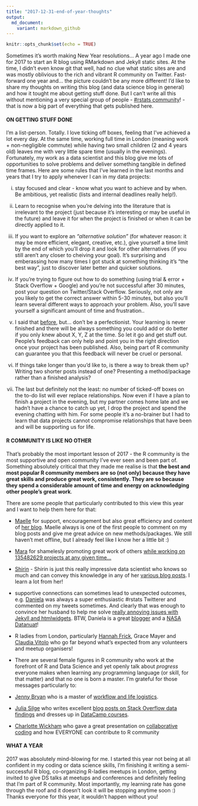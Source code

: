 ```yaml
---
title: "2017-12-31-end-of-year-thoughts"
output: 
  md_document:
    variant: markdown_github
---
```


```r
knitr::opts_chunk$set(echo = TRUE)
```
Sometimes it's worth making New Year resolutions... A year ago I made one for 2017 to start an R blog using RMarkdown and Jekyll static sites. At the time, I didn't even know git that well, had no clue what static sites are and was mostly oblivious to the rich and vibrant R community on Twitter. Fast-forward one year and... the picture couldn't be any more different! I'd like to share my thoughts on writing this blog (and data science blog in general) and how it tought me about getting stuff done. But I can't write all this without mentioning a very special group of people - [#rstats community](https://twitter.com/search?q=%23rstats&src=typd)! - that is now a big part of everything that gets published here.

#### **ON GETTING STUFF DONE**
I'm a list-person. Totally. I love ticking off boxes, feeling that I've achieved a lot every day. At the same time, working full time in London (meaning work + non-negligible commute) while having two small children (2 and 4 years old) leaves me with very little spare time (usually in the evenings).
Fortunately, my work as a data scientist and this blog give me lots of opportunities to solve problems and  deliver something tangible in defined time frames. Here are some rules that I've learned in the last months and years that I try to apply whenever I can in my data projects:

i) stay focused and clear - know what you want to achieve and by when. Be ambitious, yet realistic (lists and internal deadlines really help!).

ii) Learn to recognise when you're delving into the literature that is irrelevant to the project (just because it's interesting or may be useful in the future) and leave it for when the project is finished or when it can be directly applied to it. 

iii) If you want to explore an _"alternative solution"_ (for whatever reason: it may be more efficient, elegant, creative, etc.), give yourself a time limit by the end of which you'll drop it and look for other alternatives (if you still aren't any closer to cheiving your goal). It's surprising and emberassing how many times I got stuck at something thinking it's "the best way", just to discover later better and quicker solutions.

iv) If you're trying to figure out how to do something (using trial & error + Stack Overflow + Google) and you're not successful after 30 minutes, post your question on Twitter/Stack Overflow. Seriously, not only are you likely to get the correct answer within 5-30 minutes, but also you'll learn several different ways to approach your problem. Also, you'll save yourself a significant amount of time and frustration..

v) I said that [before](https://kkulma.github.io/2017-08-13-friendships-among-top-r-twitterers/), but... don't be a perfectionist. Your learning is never finished and there will be always something you could add or do better if you only knew about X, Y, Z at the time. So let it go and get stuff out. People's feedback can only help and point you in the right direction once your project has been published. Also, being part of R community can guarantee you that this feedback will never be cruel or personal.

vi) If things take longer than you'd like to, is there a way to break them up? Writing two shorter posts instead of one? Presenting a method/package rather than a finished analysis?

vii) The last but definitely not the least: no number of ticked-off boxes on the to-do list will ever replace relationships. Now even if I have a plan to finish a project in the evening, but my partner comes home late and we hadn't have a chance to catch up yet, I drop the project and spend the evening chatting with him. For some people it's a no-brainer but I had to learn that data projects cannot compromise relationships that have been and will be supporting us for life.


#### **R COMMUNITY IS LIKE NO OTHER**
That's probably the most important lesson of 2017 - the R community is the most supportive and open community I've ever seen and been part of. Something absolutely critical that they made me realise is that **the best and most popular R community members are so (not only) because they have great skills and produce great work, consistently. They are so because they spend a considerable amount of time and energy on acknowledging other people's great work**.  

There are some people that particularly contributed to this view this year and I want to help them here for that:

- [Maelle](https://twitter.com/ma_salmon) for support, encouragement but also great efficiency and content of [her blog](http://www.masalmon.eu/). Maelle always is one of the first people to comment on my blog posts and give me great advice on new methods/packages. We still haven't met offline, but I already feel like I know her a little bit :)

- [Mara](https://twitter.com/dataandme) for shamelesly promoting great work of others [while working on 135482629 projects at any given time...](https://ropensci.org/blog/2017/11/10/rprofile-mara-averick/)

- [Shirin](https://twitter.com/ShirinGlander) - Shirin is just this really impressive data scientist who knows so much and can convey this knowledge in any of her [various blog posts](https://shirinsplayground.netlify.com/). I learn a lot from her!

- supportive connections can sometimes lead to unexpected outcomes, e.g. [Daniela](https://twitter.com/d4tagirl) was always a super enthusiastic #rstats Twitterer and commented on my tweets sometimes. And clearly that was enough to convince her husband to help me solve [really annoying issues with Jekyll and htmlwidgets](https://twitter.com/KKulma/status/899382021767737344). BTW, Daniela is a great [blogger](https://d4tagirl.com/) and a [NASA Datanuat](https://open.nasa.gov/explore/datanauts/)!

- R ladies from London, particularly [Hannah Frick](https://twitter.com/hfcfrick), Grace Mayer and [Claudia Vitolo](https://twitter.com/clavitolo) who go far beyond what's expected from any volunteers and meetup organisers!

- There are several female figures in R community who work at the forefront of R and Data Science and yet openly talk about *progress* everyone makes when learning any programming language (or skill, for that matter) and that no one is born a master. I'm grateful for those messages particularly to:  
* [Jenny Bryan](https://twitter.com/JennyBryan) who is a master of [workflow and life logistics](https://ropensci.org/blog/2017/12/08/rprofile-jenny-bryan/).
* [Julia Silge](https://twitter.com/juliasilge) who writes excellent [blog posts on Stack Overflow data findings](https://stackoverflow.blog/authors/juliasilge/) and dresses up in [DataCamp courses](https://www.datacamp.com/instructors/juliasilge).
* [Charlotte Wickham](https://twitter.com/CVWickham) who gave a great presentation on [collaborative coding](http://cwick.co.nz/talks/collab-code-user17/#/) and how EVERYONE can contribute to R community

#### **WHAT A YEAR**

2017 was absolutely mind-blowing for me. I started this year not being at all confident in my coding or data science skills, I'm finishing it writing a semi-successful R blog, co-organizing R-ladies meetups in London, getting invited to give DS talks at meetups and conferences and definitely feeling that I'm part of R community. Most importantly, my learning rate has gone through the roof and it doesn't look it will be stopping anytime soon :) 
Thanks everyone for this year, it wouldn't happen without you!
